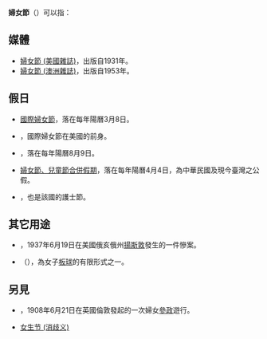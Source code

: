 '''婦女節'''（{{lang-en|Women's Day / Woman's Day}}）可以指：

==媒體==
* [[婦女節_(美國雜誌)|婦女節 (美國雜誌)]]，出版自1931年。
* [[婦女節_(澳洲雜誌)|婦女節 (澳洲雜誌)]]，出版自1953年。

==假日==
* [[國際婦女節|國際婦女節]]，落在每年陽曆3月8日。
* {{link-en|美國全國婦女節|National Woman's Day|}}，國際婦女節在美國的前身。
* {{link-en|南非全國婦女節|National Women's Day|}}，落在每年陽曆8月9日。
* [[婦女節、兒童節合併假期|婦女節、兒童節合併假期]]，落在每年陽曆4月4日，為中華民國及現今臺灣之公假。
* {{link-en|伊朗婦女節|Sepandārmazgān|}}，也是該國的護士節。

==其它用途==
* {{link-en|婦女節大屠殺|Women's day massacre|}}，1937年6月19日在美國俄亥俄州[[扬斯敦_(俄亥俄州)|揚斯敦]]發生的一件慘案。
* {{link-en|國際女子一日賽|Women's One Day International|}}（{{lang-en|Women's One Day International}}），為女子[[板球|板球]]的有限形式之一。

==另見==
* {{link-en|婦女星期天|Women's Sunday|}}，1908年6月21日在英國倫敦發起的一次婦女[[參政|參政]]遊行。
* [[女生节_(消歧义)|女生节 (消歧义)]]

{{Disambiguation}}